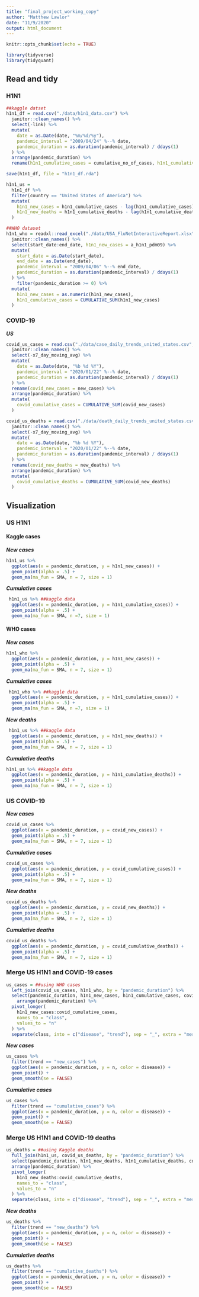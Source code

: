 ```yaml
---
title: "final_project_working_copy"
author: "Matthew Lawlor"
date: "11/9/2020"
output: html_document
---
```


```r
knitr::opts_chunk$set(echo = TRUE)

library(tidyverse)
library(tidyquant)
```

## Read and tidy

### H1N1

```r
##kaggle datset
h1n1_df = read.csv("./data/h1n1_data.csv") %>% 
  janitor::clean_names() %>% 
  select(-link) %>% 
  mutate(
    date = as.Date(date, "%m/%d/%y"),
    pandemic_interval = "2009/04/24" %--% date,
    pandemic_duration = as.duration(pandemic_interval) / ddays(1)
  ) %>% 
  arrange(pandemic_duration) %>% 
  rename(h1n1_cumulative_cases = cumulative_no_of_cases, h1n1_cumulative_deaths = cumulative_no_of_deaths)

save(h1n1_df, file = "h1n1_df.rda")

h1n1_us = 
  h1n1_df %>% 
  filter(country == "United States of America") %>% 
  mutate(
    h1n1_new_cases = h1n1_cumulative_cases - lag(h1n1_cumulative_cases),
    h1n1_new_deaths = h1n1_cumulative_deaths - lag(h1n1_cumulative_deaths)
  )
```

```r
##WHO dataset
h1n1_who = readxl::read_excel("./data/USA_FluNetInteractiveReport.xlsx", skip = 5) %>% 
  janitor::clean_names() %>% 
  select(start_date:end_date, h1n1_new_cases = a_h1n1_pdm09) %>% 
  mutate(
    start_date = as.Date(start_date),
    end_date = as.Date(end_date),
    pandemic_interval = "2009/04/06" %--% end_date,
    pandemic_duration = as.duration(pandemic_interval) / ddays(1)
  ) %>% 
    filter(pandemic_duration >= 0) %>% 
  mutate(
    h1n1_new_cases = as.numeric(h1n1_new_cases),
    h1n1_cumulative_cases = CUMULATIVE_SUM(h1n1_new_cases)
  )

```

### COVID-19

***US***

```r
covid_us_cases = read.csv("./data/case_daily_trends_united_states.csv", skip = 3) %>% 
  janitor::clean_names() %>% 
  select(-x7_day_moving_avg) %>% 
  mutate(
    date = as.Date(date, "%b %d %Y"),
    pandemic_interval = "2020/01/22" %--% date,
    pandemic_duration = as.duration(pandemic_interval) / ddays(1)
  ) %>% 
  rename(covid_new_cases = new_cases) %>% 
  arrange(pandemic_duration) %>% 
  mutate(
    covid_cumulative_cases = CUMULATIVE_SUM(covid_new_cases)
  )

covid_us_deaths = read.csv("./data/death_daily_trends_united_states.csv", skip = 3) %>%
  janitor::clean_names() %>% 
  select(-x7_day_moving_avg) %>%
  mutate(
    date = as.Date(date, "%b %d %Y"),
    pandemic_interval = "2020/01/22" %--% date,
    pandemic_duration = as.duration(pandemic_interval) / ddays(1)
  ) %>% 
  rename(covid_new_deaths = new_deaths) %>% 
  arrange(pandemic_duration) %>% 
  mutate(
    covid_cumulative_deaths = CUMULATIVE_SUM(covid_new_deaths)
  )
```

## Visualization

### US H1N1

#### Kaggle cases

***New cases***
```r
h1n1_us %>%
  ggplot(aes(x = pandemic_duration, y = h1n1_new_cases)) +
  geom_point(alpha = .5) +
  geom_ma(ma_fun = SMA, n = 7, size = 1)
```

***Cumulative cases***
```r
 h1n1_us %>% ##kaggle data
  ggplot(aes(x = pandemic_duration, y = h1n1_cumulative_cases)) +
  geom_point(alpha = .5) +
  geom_ma(ma_fun = SMA, n =7, size = 1)
```

#### WHO cases

***New cases***
```r
h1n1_who %>%
  ggplot(aes(x = pandemic_duration, y = h1n1_new_cases)) +
  geom_point(alpha = .5) +
  geom_ma(ma_fun = SMA, n = 7, size = 1)
```

***Cumulative cases***
```r
 h1n1_who %>% ##kaggle data
  ggplot(aes(x = pandemic_duration, y = h1n1_cumulative_cases)) +
  geom_point(alpha = .5) +
  geom_ma(ma_fun = SMA, n =7, size = 1)
```

***New deaths***
```r
 h1n1_us %>% ##kaggle data
  ggplot(aes(x = pandemic_duration, y = h1n1_new_deaths)) +
  geom_point(alpha = .5) +
  geom_ma(ma_fun = SMA, n = 7, size = 1)
```

***Cumulative deaths***
```r
h1n1_us %>% ##kaggle data
  ggplot(aes(x = pandemic_duration, y = h1n1_cumulative_deaths)) +
  geom_point(alpha = .5) +
  geom_ma(ma_fun = SMA, n = 7, size = 1)
```

### US COVID-19

***New cases***

```r
covid_us_cases %>% 
  ggplot(aes(x = pandemic_duration, y = covid_new_cases)) +
  geom_point(alpha = .5) +
  geom_ma(ma_fun = SMA, n = 7, size = 1)
```

***Cumulative cases***
```r
covid_us_cases %>% 
  ggplot(aes(x = pandemic_duration, y = covid_cumulative_cases)) +
  geom_point(alpha = .5) +
  geom_ma(ma_fun = SMA, n = 7, size = 1)
```

***New deaths***

```r
covid_us_deaths %>% 
  ggplot(aes(x = pandemic_duration, y = covid_new_deaths)) +
  geom_point(alpha = .5) +
  geom_ma(ma_fun = SMA, n = 7, size = 1)
```

***Cumulative deaths***

```r
covid_us_deaths %>% 
  ggplot(aes(x = pandemic_duration, y = covid_cumulative_deaths)) +
  geom_point(alpha = .5) +
  geom_ma(ma_fun = SMA, n = 7, size = 1)
```

### Merge US H1N1 and COVID-19 cases

```r
us_cases = ##using WHO cases
  left_join(covid_us_cases, h1n1_who, by = "pandemic_duration") %>% 
  select(pandemic_duration, h1n1_new_cases, h1n1_cumulative_cases, covid_new_cases,covid_cumulative_cases) %>% 
    arrange(pandemic_duration) %>% 
  pivot_longer(
    h1n1_new_cases:covid_cumulative_cases,
    names_to = "class",
    values_to = "n"
  ) %>% 
  separate(class, into = c("disease", "trend"), sep = "_", extra = "merge")
```

***New cases***

```r
us_cases %>% 
  filter(trend == "new_cases") %>% 
  ggplot(aes(x = pandemic_duration, y = n, color = disease)) +
  geom_point() +
  geom_smooth(se = FALSE)
```

***Cumulative cases***

```r
us_cases %>% 
  filter(trend == "cumulative_cases") %>% 
  ggplot(aes(x = pandemic_duration, y = n, color = disease)) +
  geom_point() +
  geom_smooth(se = FALSE)
```

### Merge US H1N1 and COVID-19 deaths

```r
us_deaths = ##using Kaggle deaths
  full_join(h1n1_us, covid_us_deaths, by = "pandemic_duration") %>% 
  select(pandemic_duration, h1n1_new_deaths, h1n1_cumulative_deaths, covid_new_deaths, covid_cumulative_deaths) %>% 
  arrange(pandemic_duration) %>% 
  pivot_longer(
    h1n1_new_deaths:covid_cumulative_deaths,
    names_to = "class",
    values_to = "n"
  ) %>% 
  separate(class, into = c("disease", "trend"), sep = "_", extra = "merge")
```

***New deaths***

```r
us_deaths %>% 
  filter(trend == "new_deaths") %>% 
  ggplot(aes(x = pandemic_duration, y = n, color = disease)) +
  geom_point() +
  geom_smooth(se = FALSE)
```

***Cumulative deaths***

```r
us_deaths %>% 
  filter(trend == "cumulative_deaths") %>% 
  ggplot(aes(x = pandemic_duration, y = n, color = disease)) +
  geom_point() +
  geom_smooth(se = FALSE)
```